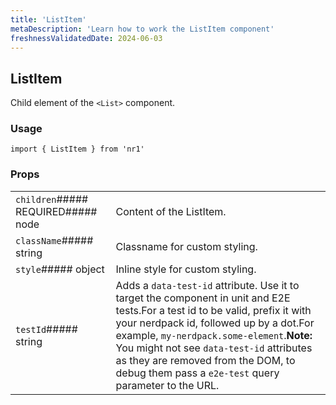 ```yaml
---
title: 'ListItem'
metaDescription: 'Learn how to work the ListItem component'
freshnessValidatedDate: 2024-06-03
---
```

## ListItem

Child element of the `<List>` component.

### Usage

```
import { ListItem } from 'nr1'
```



### Props

|                                    |                                                                                                                                                                                                                                                                                                                                                                    |
| ---------------------------------- | ------------------------------------------------------------------------------------------------------------------------------------------------------------------------------------------------------------------------------------------------------------------------------------------------------------------------------------------------------------------ |
| `children`##### REQUIRED##### node | Content of the ListItem.                                                                                                                                                                                                                                                                                                                                           |
| `className`##### string            | Classname for custom styling.                                                                                                                                                                                                                                                                                                                                      |
| `style`##### object                | Inline style for custom styling.                                                                                                                                                                                                                                                                                                                                   |
| `testId`##### string               | Adds a `data-test-id` attribute. Use it to target the component in unit and E2E tests.For a test id to be valid, prefix it with your nerdpack id, followed up by a dot.For example, `my-nerdpack.some-element`.**Note:** You might not see `data-test-id` attributes as they are removed from the DOM, to debug them pass a `e2e-test` query parameter to the URL. |